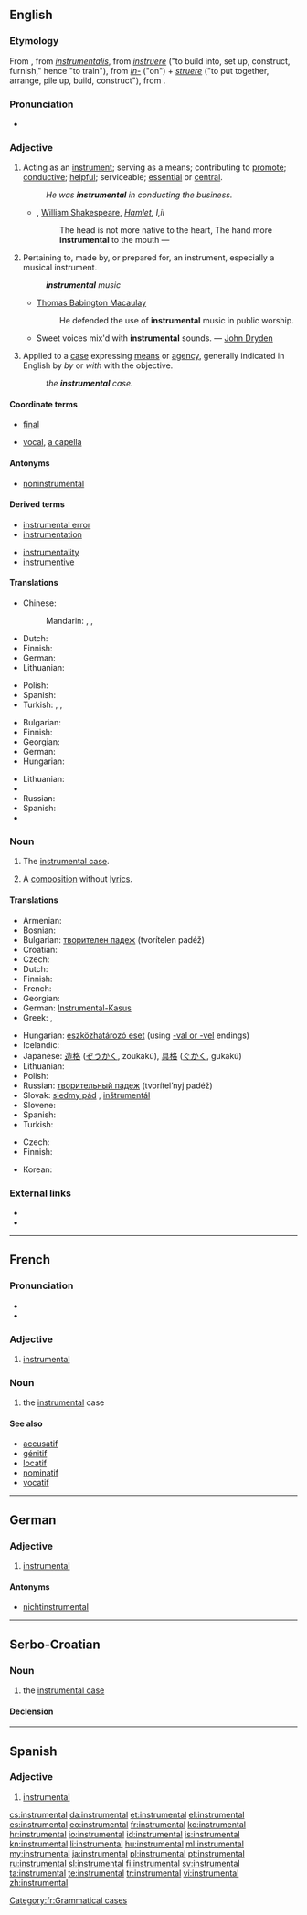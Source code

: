 {{also|inštrumentál}}
==English==
{{wikipedia|dab=instrumental (disambiguation)}}
{{wikipedia}}
{{Webster 1913}}

===Etymology===
From {{etyl|enm}}, from {{etyl|ML.}} ''[[instrumentalis]]'', from ''[[instruere]]'' ("to build into, set up, construct, furnish," hence "to train"), from ''[[in-]]'' ("on") + ''[[struere]]'' ("to put together, arrange, pile up, build, construct"), from {{proto|Indo-European|strew-|to spread, to strew}}.

===Pronunciation===
* {{audio|en-us-instrumental.ogg|Audio (US)}}

===Adjective===
{{en-adj}}

# Acting as an [[instrument]]; serving as a means; contributing to [[promote]]; [[conductive]]; [[helpful]]; serviceable; [[essential]] or [[central]].
#: ''He was '''instrumental''' in conducting the business.''
#* {{rfdate}}, [[w:William Shakespeare|William Shakespeare]], ''[[w:Hamlet|Hamlet]], I,ii''
#*: The head is not more native to the heart, The hand more '''instrumental''' to the mouth &mdash; 
# {{music}} Pertaining to, made by, or prepared for, an instrument, especially a musical instrument.
#: '''''instrumental''' music''
#* {{rfdate}} [[w:Thomas Babington Macaulay|Thomas Babington Macaulay]]
#*: He defended the use of '''instrumental''' music in public worship. 
#* Sweet voices mix'd with '''instrumental''' sounds. &mdash; [[w:John Dryden|John Dryden]]
# {{grammar}} Applied to a [[case]] expressing [[means]] or [[agency]], generally indicated in English by ''by'' or ''with'' with the objective.
#: ''the '''instrumental''' case.'' <!--This is found in [[Sanskrit]] as a separate case, but in [[Greek]] it was merged into the [[dative]], and in [[Latin]] into the [[ablative]]. In Old English it was a separate case, but has disappeared, leaving only a few anomalous forms. It continues to be used in [[Slavic]] languages.-->

====Coordinate terms====
* {{sense|serving as a means}} [[final]]
* {{sense|music}} [[vocal]], [[a capella]]

====Antonyms====
* [[noninstrumental]]

====Derived terms====
{{rel-top|terms derived from ''instrument'' (noun)}}
* [[instrumental error]] <!--those errors in instrumental measurements, etc., which arise, exclusively from want of mathematical accuracy in an instrument.-->
* [[instrumentation]]
{{rel-mid}}
* [[instrumentality]]
* [[instrumentive]]
{{rel-bottom}}

====Translations====
{{trans-top|Acting as an instrument; serving as a means; contributing to promote; conductive; helpful; serviceable; essential or central.}}
* Chinese:
*: Mandarin: {{t|zh|有幫助的|sc=Hani}}, {{t|zh|可作為方法的|sc=Hani}}, {{t|zh|可作為手段的|sc=Hani}}
{{trans-mid}}
{{trans-bottom}}
{{trans-top|music}}
* Dutch: {{t+|nl|instrumentaal}}
* Finnish: {{t-|fi|instrumentaalinen}}
* German: {{t-|de|instrumental}}
* Lithuanian: {{t-|lt|instrumentinis|m}}
{{trans-mid}}
* Polish: {{t|pl|instrumentalny}}
* Spanish: {{t|es|instrumental}}
* Turkish: {{t+|tr|aletli}}, {{t-|tr|aletsel}}, {{t+|tr|enstrümantal}}
{{trans-bottom}}
{{trans-top|grammatical case}}
* Bulgarian: {{t-|bg|творителен|sc=Cyrl}}
* Finnish: {{t-|fi|instrumentaalinen}}
* Georgian: {{t+|ka|მოქმედებითი|tr=mok'medebit'i|sc=Geor}}
* German: {{t-|de|Instrumentalis|m}}
* Hungarian: {{t-|hu|eszközhatározói}}
{{trans-mid}}
* Lithuanian: {{t+|lt|įnagininkas|m}}
* {{trreq|Romanian}}
* Russian: {{t+|ru|творительный|tr=tvorítel’nyj|sc=Cyrl}}
* Spanish: {{t|es|instrumental}}
* {{trreq|Turkish}}
{{trans-bottom}}

===Noun===
{{en-noun|s|-}}

# {{context|uncountable|grammar}} The [[instrumental case]].
# {{context|countable|music}} A [[composition]] without [[lyrics]].

====Translations====
{{trans-top|grammatical case}}
* Armenian: {{t-|hy|գործիական|tr=gorçiakan}}
* Bosnian: {{t-|bs|instrumental|m}}
* Bulgarian: [[творителен падеж]] (tvorítelen padéž) {{m}}
* Croatian: {{t+|hr|instrumental|m}}
* Czech: {{t-|cs|sedmý pád|m}}
* Dutch: {{t+|nl|instrumentalis}}
* Finnish: {{t+|fi|instrumentaali}}
* French: {{t+|fr|instrumental|m}}
* Georgian: {{t+|ka|მოქმედებითი|tr=mok'medebit'i|sc=Geor|xs=Georgian}}
* German: [[Instrumental-Kasus]] {{m}}
* Greek: {{t-|el|πειραματική φωνητική|f}},  {{t-|el|εργαστηριακή φωνητική|f}}
{{trans-mid}}
* Hungarian: [[eszközhatározó eset]] (using [[-vel|-val or -vel]] endings)
* Icelandic: {{t+|is|tækisfall|n}}
* Japanese: [[造格]] ([[ぞうかく]], zoukakú), [[具格]] ([[ぐかく]], gukakú)
* Lithuanian: {{t+|lt|įnagininkas|m|xs=Lithuanian}}
* Polish: {{t+|pl|narzędnik|m}}
* Russian: [[творительный падеж]] (tvorítel’nyj padéž) {{m}}
* Slovak: [[siedmy pád]] {{m}}, [[inštrumentál]] {{m}}
* Slovene: {{t+|sl|orodnik|m}}
* Spanish: {{t-|es|caso instrumental|m}}
* Turkish: {{t+|tr|enstrümantal}}
{{trans-bottom}}

{{trans-top|composition without lyrics}}
* Czech: {{t-|cs|instrumentálka|f}}
* Finnish: {{t+|fi|instrumentaali}}
{{trans-mid}}
* Korean: {{t+|ko|기악|tr=giak}}
{{trans-bottom}}

===External links===
* {{R:Webster 1913}}
* {{R:Century 1911}}

----

==French==

===Pronunciation===
* {{audio|Instrumental-FR.ogg|audio}}
* {{IPA|/ɛ̃s.tʁy.mɑ̃.tal/|lang=fr}}

===Adjective===
{{fr-adj|mp=instrumentaux}}

# [[#English|instrumental]]

===Noun===
{{fr-noun|m|pl=instrumentaux}}

# {{grammar|lang=fr}} the [[#English|instrumental]] case

====See also====
* [[accusatif]]
* [[génitif]]
* [[locatif]]
* [[nominatif]]
* [[vocatif]]

[[Category:fr:Grammatical cases]]
----

==German==

===Adjective===
{{de-adj|-}}

# {{music|lang=de}} [[#English|instrumental]]

====Antonyms====
* [[nichtinstrumental]]

----

==Serbo-Croatian==

===Noun===
{{sh-noun|g=m|head=ȉnstrumentāl|r|инструментал|и̏нструмента̄л}}

# the [[instrumental case]]

====Declension====
{{sh-decl-noun
|instrumental|instrumentali
|instrumentala|instrumentala
|instrumentalu|instrumentalima
|instrumental|instrumentale
|instrumentale|instrumentali
|instrumentalu|instrumentalima
|instrumentalom|instrumentalima
}}

----

==Spanish==

===Adjective===
{{es-adj|pl=instrumentales}}

# [[#English|instrumental]]

[[cs:instrumental]]
[[da:instrumental]]
[[et:instrumental]]
[[el:instrumental]]
[[es:instrumental]]
[[eo:instrumental]]
[[fr:instrumental]]
[[ko:instrumental]]
[[hr:instrumental]]
[[io:instrumental]]
[[id:instrumental]]
[[is:instrumental]]
[[kn:instrumental]]
[[li:instrumental]]
[[hu:instrumental]]
[[ml:instrumental]]
[[my:instrumental]]
[[ja:instrumental]]
[[pl:instrumental]]
[[pt:instrumental]]
[[ru:instrumental]]
[[sl:instrumental]]
[[fi:instrumental]]
[[sv:instrumental]]
[[ta:instrumental]]
[[te:instrumental]]
[[tr:instrumental]]
[[vi:instrumental]]
[[zh:instrumental]]